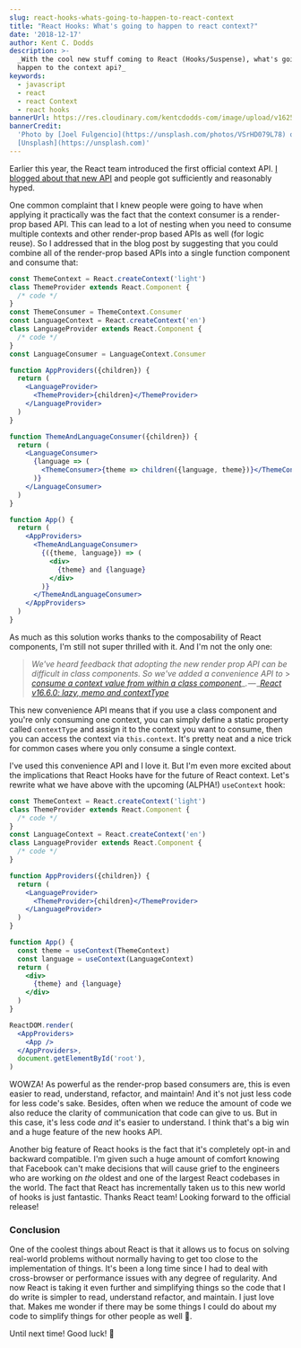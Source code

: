 ```yaml
---
slug: react-hooks-whats-going-to-happen-to-react-context
title: "React Hooks: What's going to happen to react context?"
date: '2018-12-17'
author: Kent C. Dodds
description: >-
  _With the cool new stuff coming to React (Hooks/Suspense), what's going to
  happen to the context api?_
keywords:
  - javascript
  - react
  - react Context
  - react hooks
bannerUrl: https://res.cloudinary.com/kentcdodds-com/image/upload/v1625033271/kentcdodds.com/content/blog/react-hooks-whats-going-to-happen-to-react-context/banner.jpg
bannerCredit:
  'Photo by [Joel Fulgencio](https://unsplash.com/photos/VSrHD079L78) on
  [Unsplash](https://unsplash.com)'
---
```


Earlier this year, the React team introduced the first official context API.
[I blogged about that new API](/blog/reacts-new-context-api) and people got
sufficiently and reasonably hyped.

One common complaint that I knew people were going to have when applying it
practically was the fact that the context consumer is a render-prop based API.
This can lead to a lot of nesting when you need to consume multiple contexts and
other render-prop based APIs as well (for logic reuse). So I addressed that in
the blog post by suggesting that you could combine all of the render-prop based
APIs into a single function component and consume that:

```jsx
const ThemeContext = React.createContext('light')
class ThemeProvider extends React.Component {
  /* code */
}
const ThemeConsumer = ThemeContext.Consumer
const LanguageContext = React.createContext('en')
class LanguageProvider extends React.Component {
  /* code */
}
const LanguageConsumer = LanguageContext.Consumer

function AppProviders({children}) {
  return (
    <LanguageProvider>
      <ThemeProvider>{children}</ThemeProvider>
    </LanguageProvider>
  )
}

function ThemeAndLanguageConsumer({children}) {
  return (
    <LanguageConsumer>
      {language => (
        <ThemeConsumer>{theme => children({language, theme})}</ThemeConsumer>
      )}
    </LanguageConsumer>
  )
}

function App() {
  return (
    <AppProviders>
      <ThemeAndLanguageConsumer>
        {({theme, language}) => (
          <div>
            {theme} and {language}
          </div>
        )}
      </ThemeAndLanguageConsumer>
    </AppProviders>
  )
}
```

As much as this solution works thanks to the composability of React components,
I'm still not super thrilled with it. And I'm not the only one:

> _We've heard feedback that adopting the new render prop API can be difficult
> in class components. So we've added a convenience API to_ >
> [_consume a context value from within a class component_](https://reactjs.org/docs/context.html#classcontexttype)_. — _[_React v16.6.0: lazy, memo and contextType_](https://reactjs.org/blog/2018/10/23/react-v-16-6.html)

This new convenience API means that if you use a class component and you're only
consuming one context, you can simply define a static property called
`contextType` and assign it to the context you want to consume, then you can
access the context via `this.context`. It's pretty neat and a nice trick for
common cases where you only consume a single context.

I've used this convenience API and I love it. But I'm even more excited about
the implications that React Hooks have for the future of React context. Let's
rewrite what we have above with the upcoming (ALPHA!) `useContext` hook:

```jsx
const ThemeContext = React.createContext('light')
class ThemeProvider extends React.Component {
  /* code */
}
const LanguageContext = React.createContext('en')
class LanguageProvider extends React.Component {
  /* code */
}

function AppProviders({children}) {
  return (
    <LanguageProvider>
      <ThemeProvider>{children}</ThemeProvider>
    </LanguageProvider>
  )
}

function App() {
  const theme = useContext(ThemeContext)
  const language = useContext(LanguageContext)
  return (
    <div>
      {theme} and {language}
    </div>
  )
}

ReactDOM.render(
  <AppProviders>
    <App />
  </AppProviders>,
  document.getElementById('root'),
)
```

WOWZA! As powerful as the render-prop based consumers are, this is even easier
to read, understand, refactor, and maintain! And it's not just less code for
less code's sake. Besides, often when we reduce the amount of code we also
reduce the clarity of communication that code can give to us. But in this case,
it's less code _and_ it's easier to understand. I think that's a big win and a
huge feature of the new hooks API.

Another big feature of React hooks is the fact that it's completely opt-in and
backward compatible. I'm given such a huge amount of comfort knowing that
Facebook can't make decisions that will cause grief to the engineers who are
working on _the_ oldest and one of the largest React codebases in the world. The
fact that React has incrementally taken us to this new world of hooks is just
fantastic. Thanks React team! Looking forward to the official release!

### Conclusion

One of the coolest things about React is that it allows us to focus on solving
real-world problems without normally having to get too close to the
implementation of things. It's been a long time since I had to deal with
cross-browser or performance issues with any degree of regularity. And now React
is taking it even further and simplifying things so the code that I do write is
simpler to read, understand refactor, and maintain. I just love that. Makes me
wonder if there may be some things I could do about my code to simplify things
for other people as well 🤔.

Until next time! Good luck! 👋
